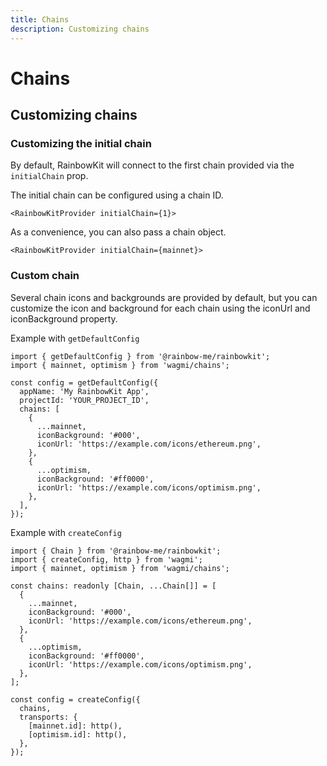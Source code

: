 ```yaml
---
title: Chains
description: Customizing chains
---
```


# Chains

## Customizing chains

### Customizing the initial chain

By default, RainbowKit will connect to the first chain provided via the `initialChain` prop.

The initial chain can be configured using a chain ID.

```tsx
<RainbowKitProvider initialChain={1}>
```

As a convenience, you can also pass a chain object.

```tsx
<RainbowKitProvider initialChain={mainnet}>
```

### Custom chain

Several chain icons and backgrounds are provided by default, but you can customize the icon and background for each chain using the iconUrl and iconBackground property.

Example with `getDefaultConfig`

```tsx
import { getDefaultConfig } from '@rainbow-me/rainbowkit';
import { mainnet, optimism } from 'wagmi/chains';

const config = getDefaultConfig({
  appName: 'My RainbowKit App',
  projectId: 'YOUR_PROJECT_ID',
  chains: [
    {
      ...mainnet,
      iconBackground: '#000',
      iconUrl: 'https://example.com/icons/ethereum.png',
    },
    {
      ...optimism,
      iconBackground: '#ff0000',
      iconUrl: 'https://example.com/icons/optimism.png',
    },
  ],
});
```

Example with `createConfig`

```tsx
import { Chain } from '@rainbow-me/rainbowkit';
import { createConfig, http } from 'wagmi';
import { mainnet, optimism } from 'wagmi/chains';

const chains: readonly [Chain, ...Chain[]] = [
  {
    ...mainnet,
    iconBackground: '#000',
    iconUrl: 'https://example.com/icons/ethereum.png',
  },
  {
    ...optimism,
    iconBackground: '#ff0000',
    iconUrl: 'https://example.com/icons/optimism.png',
  },
];

const config = createConfig({
  chains,
  transports: {
    [mainnet.id]: http(),
    [optimism.id]: http(),
  },
});
```
